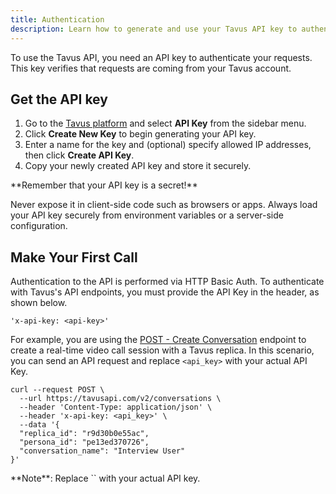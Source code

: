 ```yaml
---
title: Authentication
description: Learn how to generate and use your Tavus API key to authenticate requests.
---
```

To use the Tavus API, you need an API key to authenticate your requests. This key verifies that requests are coming from your Tavus account.

## Get the API key
1. Go to the <a href="https://platform.tavus.io/" target="_blank">Tavus platform</a> and select **API Key** from the sidebar menu.
2. Click **Create New Key** to begin generating your API key.
3. Enter a name for the key and (optional) specify allowed IP addresses, then click **Create API Key**.
4. Copy your newly created API key and store it securely.

<Warning>
**Remember that your API key is a secret!**

Never expose it in client-side code such as browsers or apps. Always load your API key securely from environment variables or a server-side configuration.
</Warning>

## Make Your First Call
Authentication to the API is performed via HTTP Basic Auth. To authenticate with Tavus's API endpoints, you must provide the API Key in the header, as shown below.
```curl Authentication Header
'x-api-key: <api-key>'
```
For example, you are using the <a href="/api-reference/conversations/create-conversation" target="_blank">POST - Create Conversation</a> endpoint to create a real-time video call session with a Tavus replica. In this scenario, you can send an API request and replace `<api_key>` with your actual API Key.
```shell cURL
curl --request POST \
  --url https://tavusapi.com/v2/conversations \
  --header 'Content-Type: application/json' \
  --header 'x-api-key: <api_key>' \
  --data '{
  "replica_id": "r9d30b0e55ac",
  "persona_id": "pe13ed370726",
  "conversation_name": "Interview User"
}'
```
<Note>
**Note**: Replace `<api_key>` with your actual API key. 
</Note>